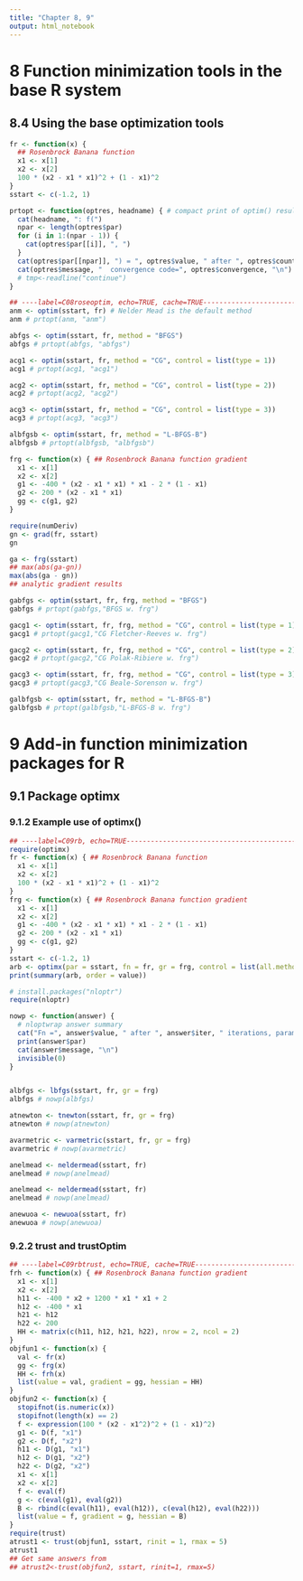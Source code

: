 ```yaml
---
title: "Chapter 8, 9"
output: html_notebook
---
```


# 8 Function minimization tools in the base R system

## 8.4 Using the base optimization tools

```r
fr <- function(x) {
  ## Rosenbrock Banana function
  x1 <- x[1]
  x2 <- x[2]
  100 * (x2 - x1 * x1)^2 + (1 - x1)^2
}
sstart <- c(-1.2, 1)
```

```r
prtopt <- function(optres, headname) { # compact print of optim() result
  cat(headname, ": f(")
  npar <- length(optres$par)
  for (i in 1:(npar - 1)) {
    cat(optres$par[[i]], ", ")
  }
  cat(optres$par[[npar]], ") = ", optres$value, " after ", optres$counts[[1]], "f & ", optres$counts[[2]], "g\n")
  cat(optres$message, "  convergence code=", optres$convergence, "\n")
  # tmp<-readline("continue")
}
```

```r
## ----label=C08roseoptim, echo=TRUE, cache=TRUE---------------------------
anm <- optim(sstart, fr) # Nelder Mead is the default method
anm # prtopt(anm, "anm")
```

```r
abfgs <- optim(sstart, fr, method = "BFGS")
abfgs # prtopt(abfgs, "abfgs")
```

```r
acg1 <- optim(sstart, fr, method = "CG", control = list(type = 1))
acg1 # prtopt(acg1, "acg1")
```

```r
acg2 <- optim(sstart, fr, method = "CG", control = list(type = 2))
acg2 # prtopt(acg2, "acg2")
```

```r
acg3 <- optim(sstart, fr, method = "CG", control = list(type = 3))
acg3 # prtopt(acg3, "acg3")
```

```r
albfgsb <- optim(sstart, fr, method = "L-BFGS-B")
albfgsb # prtopt(albfgsb, "albfgsb")
```

```r
frg <- function(x) { ## Rosenbrock Banana function gradient
  x1 <- x[1]
  x2 <- x[2]
  g1 <- -400 * (x2 - x1 * x1) * x1 - 2 * (1 - x1)
  g2 <- 200 * (x2 - x1 * x1)
  gg <- c(g1, g2)
}
```

```r
require(numDeriv)
gn <- grad(fr, sstart)
gn
```

```r
ga <- frg(sstart)
## max(abs(ga-gn))
max(abs(ga - gn))
## analytic gradient results
```

```r
gabfgs <- optim(sstart, fr, frg, method = "BFGS")
gabfgs # prtopt(gabfgs,"BFGS w. frg")
```

```r
gacg1 <- optim(sstart, fr, frg, method = "CG", control = list(type = 1))
gacg1 # prtopt(gacg1,"CG Fletcher-Reeves w. frg")
```

```r
gacg2 <- optim(sstart, fr, frg, method = "CG", control = list(type = 2))
gacg2 # prtopt(gacg2,"CG Polak-Ribiere w. frg")
```

```r
gacg3 <- optim(sstart, fr, frg, method = "CG", control = list(type = 3))
gacg3 # prtopt(gacg3,"CG Beale-Sorenson w. frg")
```

```r
galbfgsb <- optim(sstart, fr, method = "L-BFGS-B")
galbfgsb # prtopt(galbfgsb,"L-BFGS-B w. frg")
```

# 9 Add-in function minimization packages for R

## 9.1 Package optimx

### 9.1.2 Example use of optimx()

```r
## ----label=C09rb, echo=TRUE----------------------------------------------
require(optimx)
fr <- function(x) { ## Rosenbrock Banana function
  x1 <- x[1]
  x2 <- x[2]
  100 * (x2 - x1 * x1)^2 + (1 - x1)^2
}
frg <- function(x) { ## Rosenbrock Banana function gradient
  x1 <- x[1]
  x2 <- x[2]
  g1 <- -400 * (x2 - x1 * x1) * x1 - 2 * (1 - x1)
  g2 <- 200 * (x2 - x1 * x1)
  gg <- c(g1, g2)
}
sstart <- c(-1.2, 1)
arb <- optimx(par = sstart, fn = fr, gr = frg, control = list(all.methods = TRUE))
print(summary(arb, order = value))
```

```r
# install.packages("nloptr")
require(nloptr)
```

```r
nowp <- function(answer) {
  # nloptwrap answer summary
  cat("Fn =", answer$value, " after ", answer$iter, " iterations, parameters:\n")
  print(answer$par)
  cat(answer$message, "\n")
  invisible(0)
}


albfgs <- lbfgs(sstart, fr, gr = frg)
albfgs # nowp(albfgs)
```

```r
atnewton <- tnewton(sstart, fr, gr = frg)
atnewton # nowp(atnewton)
```

```r
avarmetric <- varmetric(sstart, fr, gr = frg)
avarmetric # nowp(avarmetric)
```

```r
anelmead <- neldermead(sstart, fr)
anelmead # nowp(anelmead)
```

```r
anelmead <- neldermead(sstart, fr)
anelmead # nowp(anelmead)
```

```r
anewuoa <- newuoa(sstart, fr)
anewuoa # nowp(anewuoa)
```

### 9.2.2 trust and trustOptim

```r
## ----label=C09rbtrust, echo=TRUE, cache=TRUE-----------------------------
frh <- function(x) { ## Rosenbrock Banana function gradient
  x1 <- x[1]
  x2 <- x[2]
  h11 <- -400 * x2 + 1200 * x1 * x1 + 2
  h12 <- -400 * x1
  h21 <- h12
  h22 <- 200
  HH <- matrix(c(h11, h12, h21, h22), nrow = 2, ncol = 2)
}
objfun1 <- function(x) {
  val <- fr(x)
  gg <- frg(x)
  HH <- frh(x)
  list(value = val, gradient = gg, hessian = HH)
}
objfun2 <- function(x) {
  stopifnot(is.numeric(x))
  stopifnot(length(x) == 2)
  f <- expression(100 * (x2 - x1^2)^2 + (1 - x1)^2)
  g1 <- D(f, "x1")
  g2 <- D(f, "x2")
  h11 <- D(g1, "x1")
  h12 <- D(g1, "x2")
  h22 <- D(g2, "x2")
  x1 <- x[1]
  x2 <- x[2]
  f <- eval(f)
  g <- c(eval(g1), eval(g2))
  B <- rbind(c(eval(h11), eval(h12)), c(eval(h12), eval(h22)))
  list(value = f, gradient = g, hessian = B)
}
require(trust)
atrust1 <- trust(objfun1, sstart, rinit = 1, rmax = 5)
atrust1
## Get same answers from
## atrust2<-trust(objfun2, sstart, rinit=1, rmax=5)
```
